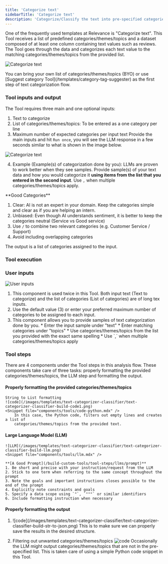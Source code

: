 ```yaml
---
title: 'Categorize text'
sidebarTitle: 'Categorize text'
description: 'Categorize/Classify the text into pre-specified categories/classes'
---
```

One of the frequently used templates at Relevance is "Categorize text".
This Tool receives a list of predefined categories/themes/topics and a dataset composed
of at least one column containing text values such as reviews.
The Tool goes through the data and categorizes each text value to the matching 
categories/themes/topics from the provided list.

![Categorize text](/images/templates/text-categorizer-classifier/text-categorizer-classifier-form.png)

<Tip>
You can bring your own list of categories/themes/topics (BYO) or use 
[Suggest category Tool](/templates/category-tag-suggester) as the first step of text categorization flow.
</Tip>

<Snippet file="how-to-use-a-tool.mdx" />

### Tool inputs and output
The Tool requires three main and one optional inputs: 
1. Text to categorize
2. List of categories/themes/topics: To be entered as a one category per line
3. Maximum number of expected categories per input text
Provide the main inputs and hit `Run once`, you will see the LLM response in a few seconds
similar to what is shown in the image below. 

![Categorize text](/images/templates/text-categorizer-classifier/text-categorizer-classifier-answer.png)

4. Example (Example(s) of categorization done by you):
LLMs are proven to work better when they see samples. Provide sample(s) of your text data and how you would
categorize it **using items from the list that you entered in the second input**. Use `,` when multiple 
categories/themes/topics apply.

<Tip>
**Good Categories**

1. Clear: AI is not an expert in your domain. Keep the categories simple and clear as if you are helping an intern.
2. Unbiased: Even though AI understands sentiment, it is better to keep the categories neutral (Service vs Good service)
3. Use `/` to combine two relevant categories (e.g. Customer Service / Support)
4. Avoid including overlapping categories
</Tip>

The output is a list of categories assigned to the input. 

### Tool execution
<Snippet file="tool-execution.mdx" />

<Snippet file="components/tools/tool-components.mdx" />

### User inputs
![User inputs](/images/templates/text-categorizer-classifier/text-categorizer-classifier-build-input.png)

1. <Snippet file="components/inputs/long-text-input.mdx" />
    This component is used twice in this Tool. Both input text (Text to categorize) and 
    the list of categories (List of categories) are of long tex inputs.

2. <Snippet file="components/inputs/numeric-input.mdx" />
    Use the default value (3) or enter your preferred maximum number of categories to be assigned to each input.

3. <Snippet file="components/inputs/table.mdx" />
    This component allows you to provide samples of text categorization done by you.
    * Enter the input sample under "text"
    * Enter matching categories under "topics"
    * Use categories/themes/topics from the list you provided with the exact same spelling
    * Use `,` when multiple categories/themes/topics apply

### Tool steps
There are 4 components under the Tool steps in this analysis flow. These components take care of three
tasks: properly formatting the provided categories/themes/topics, the LLM step and formatting the output.

#### Properly formatting the provided categories/themes/topics
    String to List formatting
    ![code](/images/templates/text-categorizer-classifier/text-categorizer-classifier-build-code1.png)
    <Snippet file="components/tools/code-python.mdx" />
        In this case, the Python code, filters out empty lines and creates a list of 
        categories/themes/topics from the provided text.

#### Large Language Model (LLM)
    ![LLM](/images/templates/text-categorizer-classifier/text-categorizer-classifier-build-llm.png)
    <Snippet file="components/tools/llm.mdx" />

    **[A Good Prompt](/build-custom-tools/tool-steps/llms/prompt)**
    1. Be short and precise with your instruction/request from the LLM
    2. Stick to one term when referring to the same concept throughout the prompt
    3. Note the goals and important instructions closes possible to the end of the prompt
    4. Explicitly note constraints and goals
    5. Specify a data scope using `"`, `"""` or similar identifiers
    6. Include formatting instruction when necessary


#### Properly formatting the output
1. <Snippet file="components/tools/convert-string-to-json.mdx" />
   ![code](/images/templates/text-categorizer-classifier/text-categorizer-classifier-build-str-to-json.png)
   This is to make sure we can properly save the results in the desired structure.
   

2. Filtering out unwanted categories/themes/topics
    ![code](/images/templates/text-categorizer-classifier/text-categorizer-classifier-build-code2.png)
    <Snippet file="components/tools/code-python.mdx" />
    Occasionally the LLM might output categories/themes/topics that are not in the pre-specified list.
    This is taken care of using a simple Python code snippet in this Tool.
    

